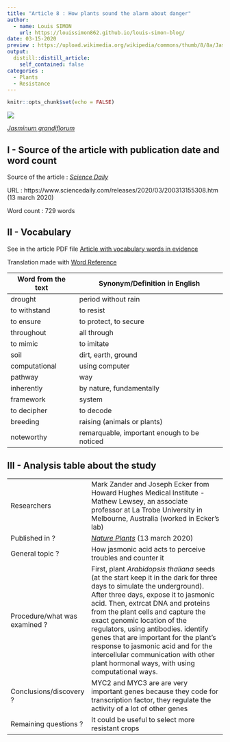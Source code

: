 ```yaml
---
title: "Article 8 : How plants sound the alarm about danger"
author:
  - name: Louis SIMON
    url: https://louissimon862.github.io/louis-simon-blog/
date: 03-15-2020
preview : https://upload.wikimedia.org/wikipedia/commons/thumb/8/8a/Jasminum_grandiflorum.jpg/1200px-Jasminum_grandiflorum.jpg
output:
  distill::distill_article:
    self_contained: false
categories :
  - Plants
  - Resistance
---
```


```r
knitr::opts_chunk$set(echo = FALSE)
```

![](https://upload.wikimedia.org/wikipedia/commons/thumb/8/8a/Jasminum_grandiflorum.jpg/1200px-Jasminum_grandiflorum.jpg)

[*Jasminum grandiflorum*](https://en.wikipedia.org/wiki/Jasmonate)

## I - Source of the article with publication date and word count

Source of the article : [*Science Daily*](https://www.sciencedaily.com/releases/2020/03/200313155308.htm)

URL : https://www.sciencedaily.com/releases/2020/03/200313155308.htm (13 march 2020)
 
Word count : 729 words
 
## II - Vocabulary

See in the article PDF file [Article with vocabulary words in evidence]()

Translation made with [Word Reference](https://www.wordreference.com/)

| Word from the text | Synonym/Definition in English | French translation |
| ------------------- | ------------------------------ |
| drought | period without rain | sécheresse |
| to withstand | to resist | résister |
| to ensure | to protect, to secure | assurer |
| throughout | all through | d'un bout à l'autre |
| to mimic | to imitate | imiter, mimer |
| soil | dirt, earth, ground | sol, terre |
| computational | using computer | informatique |
| pathway | way | voie, manière |
| inherently | by nature, fundamentally | intrinsèquement, en soi |
| framework | system | système, structure |
| to decipher | to decode | déchiffrer |
| breeding | raising (animals or plants) | élevage |
| noteworthy | remarquable, important enough to be noticed | notable, marquant |

## III - Analysis table about the study

|                              |                                                                     |
| ---------------------------- | ------------------------------------------------------------------- |
| Researchers                  | Mark Zander and Joseph Ecker from Howard Hughes Medical Institute - Mathew Lewsey, an associate professor at La Trobe University in Melbourne, Australia (worked in Ecker's lab) |
| Published in ?                |  [*Nature Plants*](https://www.nature.com/articles/s41477-020-0605-7#Sec9) (13 march 2020)              |
| General topic ?               | How jasmonic acid acts to perceive troubles and counter it |
| Procedure/what was examined ? | First, plant *Arabidopsis thaliana* seeds (at the start keep it in the dark for three days to simulate the underground). After three days, expose it to jasmonic acid. Then, extrcat DNA and proteins from the plant cells and capture the exact genomic location of the regulators, using antibodies. identify genes that are important for the plant's response to jasmonic acid and for the intercellular communication with other plant hormonal ways, with using computational ways.|  
| Conclusions/discovery ?       | MYC2 and MYC3 are are very important genes because they code for transcription factor, they regulate the activity of a lot of other genes |
| Remaining questions ?         | It could be useful to select more resistant crops |



